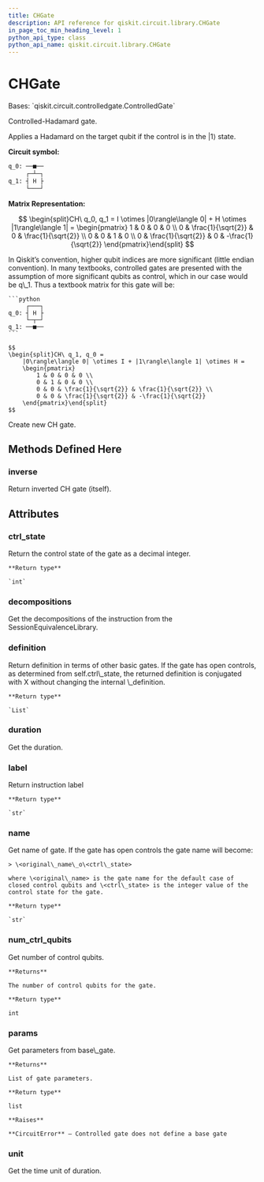 ```yaml
---
title: CHGate
description: API reference for qiskit.circuit.library.CHGate
in_page_toc_min_heading_level: 1
python_api_type: class
python_api_name: qiskit.circuit.library.CHGate
---
```


# CHGate

<Class id="qiskit.circuit.library.CHGate" github="https://github.com/qiskit/qiskit/tree/stable/0.18/qiskit/circuit/library/standard_gates/h.py" signature="CHGate(label=None, ctrl_state=None)">
  Bases: `qiskit.circuit.controlledgate.ControlledGate`

  Controlled-Hadamard gate.

  Applies a Hadamard on the target qubit if the control is in the $|1\rangle$ state.

  **Circuit symbol:**

  ```python
  q_0: ──■──
       ┌─┴─┐
  q_1: ┤ H ├
       └───┘
  ```

  **Matrix Representation:**

  $$
  \begin{split}CH\ q_0, q_1 =
      I \otimes |0\rangle\langle 0| + H \otimes |1\rangle\langle 1| =
      \begin{pmatrix}
          1 & 0 & 0 & 0 \\
          0 & \frac{1}{\sqrt{2}} & 0 & \frac{1}{\sqrt{2}} \\
          0 & 0 & 1 & 0 \\
          0 & \frac{1}{\sqrt{2}} & 0 & -\frac{1}{\sqrt{2}}
      \end{pmatrix}\end{split}
  $$

  <Admonition title="Note" type="note">
    In Qiskit’s convention, higher qubit indices are more significant (little endian convention). In many textbooks, controlled gates are presented with the assumption of more significant qubits as control, which in our case would be q\_1. Thus a textbook matrix for this gate will be:

    ```python
         ┌───┐
    q_0: ┤ H ├
         └─┬─┘
    q_1: ──■──
    ```

    $$
    \begin{split}CH\ q_1, q_0 =
        |0\rangle\langle 0| \otimes I + |1\rangle\langle 1| \otimes H =
        \begin{pmatrix}
            1 & 0 & 0 & 0 \\
            0 & 1 & 0 & 0 \\
            0 & 0 & \frac{1}{\sqrt{2}} & \frac{1}{\sqrt{2}} \\
            0 & 0 & \frac{1}{\sqrt{2}} & -\frac{1}{\sqrt{2}}
        \end{pmatrix}\end{split}
    $$
  </Admonition>

  Create new CH gate.

  ## Methods Defined Here

  ### inverse

  <Function id="qiskit.circuit.library.CHGate.inverse" signature="CHGate.inverse()">
    Return inverted CH gate (itself).
  </Function>

  ## Attributes

  ### ctrl\_state

  <Attribute id="qiskit.circuit.library.CHGate.ctrl_state" name="ctrl_state">
    Return the control state of the gate as a decimal integer.

    **Return type**

    `int`
  </Attribute>

  ### decompositions

  <Attribute id="qiskit.circuit.library.CHGate.decompositions" name="decompositions">
    Get the decompositions of the instruction from the SessionEquivalenceLibrary.
  </Attribute>

  ### definition

  <Attribute id="qiskit.circuit.library.CHGate.definition" name="definition">
    Return definition in terms of other basic gates. If the gate has open controls, as determined from self.ctrl\_state, the returned definition is conjugated with X without changing the internal \_definition.

    **Return type**

    `List`
  </Attribute>

  ### duration

  <Attribute id="qiskit.circuit.library.CHGate.duration" name="duration">
    Get the duration.
  </Attribute>

  ### label

  <Attribute id="qiskit.circuit.library.CHGate.label" name="label">
    Return instruction label

    **Return type**

    `str`
  </Attribute>

  ### name

  <Attribute id="qiskit.circuit.library.CHGate.name" name="name">
    Get name of gate. If the gate has open controls the gate name will become:

    > \<original\_name\_o\<ctrl\_state>

    where \<original\_name> is the gate name for the default case of closed control qubits and \<ctrl\_state> is the integer value of the control state for the gate.

    **Return type**

    `str`
  </Attribute>

  ### num\_ctrl\_qubits

  <Attribute id="qiskit.circuit.library.CHGate.num_ctrl_qubits" name="num_ctrl_qubits">
    Get number of control qubits.

    **Returns**

    The number of control qubits for the gate.

    **Return type**

    int
  </Attribute>

  ### params

  <Attribute id="qiskit.circuit.library.CHGate.params" name="params">
    Get parameters from base\_gate.

    **Returns**

    List of gate parameters.

    **Return type**

    list

    **Raises**

    **CircuitError** – Controlled gate does not define a base gate
  </Attribute>

  ### unit

  <Attribute id="qiskit.circuit.library.CHGate.unit" name="unit">
    Get the time unit of duration.
  </Attribute>
</Class>

